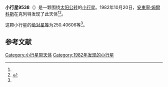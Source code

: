 {{Infobox planet
| bgcolour = #FFFFC0
| name = 9538
| symbol = 
| image = 
| caption = 
| discovery = yes
| discovery_ref = 
| discoverer = [[安東寧·姆爾科斯|安東寧·姆爾科斯]]
| discovery_site = [[克列特|克列特]] 
| discovered = 1982年10月20日
| designations = yes
| mp_name = 
| named_after = 
| alt_names = 1982 UM2/ 1986 VH
| mp_category = [[主带小行星|主带小行星]]
| orbit_ref = <ref name="a">[http://ssd.jpl.nasa.gov/sbdb.cgi?sstr=9538 9538] {{Wayback|url=http://ssd.jpl.nasa.gov/sbdb.cgi?sstr=9538 |date=20110609204002 }}，小行星數據庫瀏覽器（JPL Small-Body Database Browser）－[[美国国家航空航天局|美国国家航空航天局]]喷气推进实验室</ref>
| epoch = 2456400.5 (2013年4月18日更新)
| aphelion = {{convert|2.8734390|AU|km|3|abbr=on|lk=out}}
| perihelion = {{convert|2.1714914|AU|km|3|abbr=on}}
| semimajor = {{convert|2.5224652|AU|km|3|abbr=on}}
| eccentricity = 0.1391392
| period = 1463.309526 [[日|日]]<br />4.01[[儒略年|儒略年]]
| avg_speed = 
| inclination = 2.26817
| asc_node = 158.83697
| mean_anomaly = 
| arg_peri = 250.40606
| satellites = 
| physical_characteristics = yes
| dimensions = 
| mass = 
| density = 
| surface_grav = 
| escape_velocity = 
| sidereal_day = 
| axial_tilt = 
| pole_ecliptic_lat = 
| pole_ecliptic_lon = 
| albedo = 
| temperatures= 
| temp_name1 = 
| mean_temp_1 = 
| max_temp_1 = 
| temp_name2 = 
| max_temp_2 = 
| spectral_type = 
| abs_magnitude = 250.40606
}}

'''小行星9538'''（{{lang-en|9538}}）是一颗围绕[[太阳|太阳]][[公转|公转]]的[[小行星|小行星]]。1982年10月20日，[[安東寧·姆爾科斯|安東寧·姆爾科斯]]在克列特发现了此天体<ref name="a" /><ref>{{cite news|title=小行星列表|url=http://cfa-www.harvard.edu/iau/lists/NumberedMPs.txt|accessdate=2013-07-08|newspaper=哈佛大学|archive-date=2008-05-17|archive-url=https://web.archive.org/web/20080517010638/http://cfa-www.harvard.edu/iau/lists/NumberedMPs.txt|dead-url=no}}</ref>。

这颗小行星的[[绝对星等|绝对星等]]为250.40606等<ref name="a" />。

==参考文献==
{{reflist}}
{{Minor Planet Number|[[小行星9537|小行星9537]]|[[小行星9539|小行星9539]]}}

{{小天体}}

[[Category:小行星带天体|Category:小行星带天体]]
[[Category:1982年发现的小行星|Category:1982年发现的小行星]]

{{asteroid-stub}}